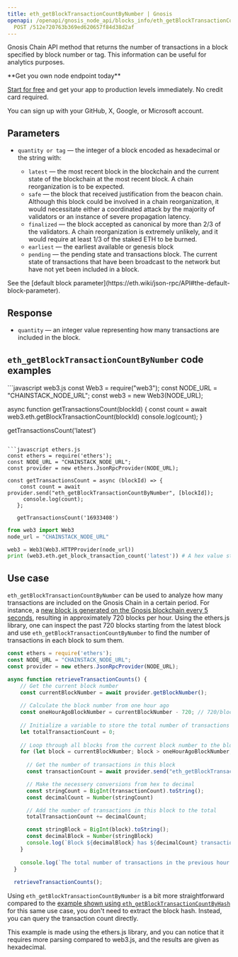 ```yaml
---
title: eth_getBlockTransactionCountByNumber | Gnosis
openapi: /openapi/gnosis_node_api/blocks_info/eth_getBlockTransactionCountByNumber.json
  POST /512e720763b369ed620657f84d38d2af
---
```


Gnosis Chain API method that returns the number of transactions in a block specified by block number or tag. This information can be useful for analytics purposes.

<Check>
**Get you own node endpoint today**

[Start for free](https://console.chainstack.com/) and get your app to production levels immediately. No credit card required.

You can sign up with your GitHub, X, Google, or Microsoft account.
</Check>


## Parameters

* `quantity or tag` — the integer of a block encoded as hexadecimal or the string with:

  + `latest` — the most recent block in the blockchain and the current state of the blockchain at the most recent block. A chain reorganization is to be expected.
  + `safe` — the block that received justification from the beacon chain. Although this block could be involved in a chain reorganization, it would necessitate either a coordinated attack by the majority of validators or an instance of severe propagation latency.
  + `finalized` — the block accepted as canonical by more than 2/3 of the validators. A chain reorganization is extremely unlikely, and it would require at least 1/3 of the staked ETH to be burned.
  + `earliest` — the earliest available or genesis block
  + `pending` — the pending state and transactions block. The current state of transactions that have been broadcast to the network but have not yet been included in a block.

<Note>
See the [default block parameter](https://eth.wiki/json-rpc/API#the-default-block-parameter).
</Note>


## Response

* `quantity` — an integer value representing how many transactions are included in the block.

## `eth_getBlockTransactionCountByNumber` code examples

<CodeGroup>
```javascript web3.js
const Web3 = require("web3");
const NODE_URL = "CHAINSTACK_NODE_URL";
const web3 = new Web3(NODE_URL);

async function getTransactionsCount(blockId) {
  const count = await web3.eth.getBlockTransactionCount(blockId)
  console.log(count);
}

getTransactionsCount('latest')
```

```javascript ethers.js
const ethers = require('ethers');
const NODE_URL = "CHAINSTACK_NODE_URL";
const provider = new ethers.JsonRpcProvider(NODE_URL);

const getTransactionsCount = async (blockId) => {
    const count = await provider.send("eth_getBlockTransactionCountByNumber", [blockId]);
     console.log(count);  
   };

   getTransactionsCount('16933408')
```

```python web3.py
from web3 import Web3  
node_url = "CHAINSTACK_NODE_URL" 

web3 = Web3(Web3.HTTPProvider(node_url)) 
print (web3.eth.get_block_transaction_count('latest')) # A hex value starting with "0x" is accepted as well.
```
</CodeGroup>


## Use case

`eth_getBlockTransactionCountByNumber` can be used to analyze how many transactions are included on the Gnosis Chain in a certain period. For instance, a [new block is generated on the Gnosis blockchain every 5 seconds](https://gnosisscan.io/chart/blocktime), resulting in approximately 720 blocks per hour. Using the ethers.js library, one can inspect the past 720 blocks starting from the latest block and use `eth_getBlockTransactionCountByNumber` to find the number of transactions in each block to sum them.

```javascript index.js
const ethers = require('ethers');
const NODE_URL = "CHAINSTACK_NODE_URL";
const provider = new ethers.JsonRpcProvider(NODE_URL);

async function retrieveTransactionCounts() {
    // Get the current block number
    const currentBlockNumber = await provider.getBlockNumber();
  
    // Calculate the block number from one hour ago
    const oneHourAgoBlockNumber = currentBlockNumber - 720; // 720/blocks/hr on average on the Gnosis mainnet
  
    // Initialize a variable to store the total number of transactions
    let totalTransactionCount = 0;
  
    // Loop through all blocks from the current block number to the block number from one hour ago
    for (let block = currentBlockNumber; block > oneHourAgoBlockNumber; block--) {
  
      // Get the number of transactions in this block
      const transactionCount = await provider.send("eth_getBlockTransactionCountByNumber", [block]);

      // Make the necessery conversions from hex to decimal
      const stringCount = BigInt(transactionCount).toString();
      const decimalCount = Number(stringCount)

      // Add the number of transactions in this block to the total
      totalTransactionCount += decimalCount;

      const stringBlock = BigInt(block).toString();
      const decimalBlock = Number(stringBlock)
      console.log(`Block ${decimalBlock} has ${decimalCount} transactions.`);
    }
  
    console.log(`The total number of transactions in the previous hour is: ${totalTransactionCount}`);
  }
  
  retrieveTransactionCounts();
```


Using `eth_getBlockTransactionCountByNumber` is a bit more straightforward compared to the [example shown using `eth_getBlockTransactionCountByHash`](/reference/gnosis-getblocktransactioncountbyhash) for this same use case, you don't need to extract the block hash. Instead, you can query the transaction count directly.

This example is made using the ethers.js library, and you can notice that it requires more parsing compared to web3.js, and the results are given as hexadecimal.
